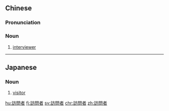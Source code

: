 {{also|访问者}}
==Chinese==
{{zh-forms|s=访问者|type=21}}

===Pronunciation===
{{zh-pron
|m=fǎngwènzhě
|cat=n
}}

===Noun===
{{zh-noun}}

# [[interviewer]] {{gloss|one who interviews}}

----

==Japanese==
{{ja-kanjitab|ほう|もん|しゃ|yomi=on}}

===Noun===
{{ja-noun|ほうもんしゃ}}

# [[visitor]] {{gloss|guest}}

[[hu:訪問者]]
[[fj:訪問者]]
[[sv:訪問者]]
[[chr:訪問者]]
[[zh:訪問者]]